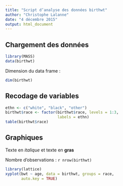 ```yaml
---
title: "Script d’analyse des données birthwt"
author: "Christophe Lalanne"
date: "4 décembre 2015"
output: html_document
---
```


## Chargement des données

```r
library(MASS)
data(birthwt)
```

Dimension du data frame :

```r
dim(birthwt)
```

## Recodage de variables

```r
ethn <- c("white", "black", "other")
birthwt$race <- factor(birthwt$race, levels = 1:3, 
                       labels = ethn)
table(birthwt$race)
```


## Graphiques

Texte en *italique* et texte en **gras**

Nombre d'observations : `r nrow(birthwt)`

```r
library(lattice)
xyplot(bwt ~ age, data = birthwt, groups = race,
       auto.key = TRUE)
```


